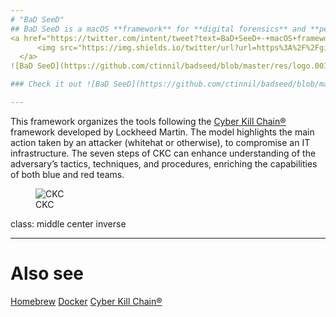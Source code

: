 ```yaml
---
# "BaD SeeD"
## BaD SeeD is a macOS **framework** for **digital forensics** and **penetration testing**.
<a href="https://twitter.com/intent/tweet?text=BaD+SeeD+-+macOS+framework+to+improve+your+purple+teaming&amp;url=https%3A%2F%2Fgithub.com%2Fctinnil%2Fbadseed.gite&amp;via=ctinnil">
      <img src="https://img.shields.io/twitter/url?url=https%3A%2F%2Fgithub.com%2Fctinnil%2Fbadseed.git" alt="Contributing">
  </a>
![BaD SeeD](https://github.com/ctinnil/badseed/blob/master/res/logo.001.png?raw=true)

### Check it out ![BaD SeeD](https://github.com/ctinnil/badseed/blob/master/

---
```

This framework organizes the tools following the [Cyber Kill Chain®](https://www.lockheedmartin.com/en-us/capabilities/cyber/cyber-kill-chain.html) framework developed by Lockheed Martin. The model highlights the main action taken by an attacker (whitehat or otherwise), to compromise an IT infrastructure. The seven steps of CKC can enhance understanding of the adversary’s tactics, techniques, and procedures, enriching the capabilities of both blue and red teams.

![CKC](https://github.com/ctinnil/badseed/blob/master/res/ckc.png?raw=true)

class: middle center inverse

---

# Also see 
  [Homebrew](@https://github.com/Homebrew/brew.git)
  [Docker](https://docs.docker.com/docker-for-mac/install/)
  [Cyber Kill Chain®](https://www.lockheedmartin.com/en-us/capabilities/cyber/cyber-kill-chain.html) 
 
